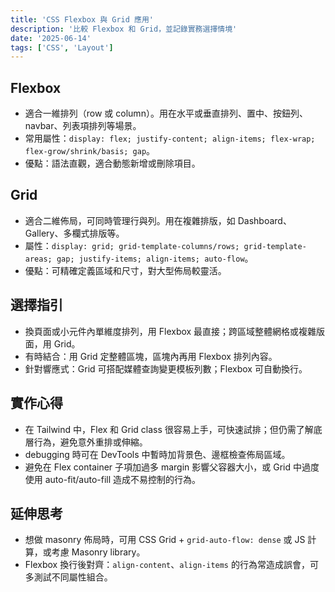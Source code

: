 ```yaml
---
title: 'CSS Flexbox 與 Grid 應用'
description: '比較 Flexbox 和 Grid，並記錄實務選擇情境'
date: '2025-06-14'
tags: ['CSS', 'Layout']
---
```


## Flexbox

- 適合一維排列（row 或 column）。用在水平或垂直排列、置中、按鈕列、navbar、列表項排列等場景。
- 常用屬性：`display: flex; justify-content; align-items; flex-wrap; flex-grow/shrink/basis; gap`。
- 優點：語法直觀，適合動態新增或刪除項目。

## Grid

- 適合二維佈局，可同時管理行與列。用在複雜排版，如 Dashboard、Gallery、多欄式排版等。
- 屬性：`display: grid; grid-template-columns/rows; grid-template-areas; gap; justify-items; align-items; auto-flow`。
- 優點：可精確定義區域和尺寸，對大型佈局較靈活。

## 選擇指引

- 換頁面或小元件內單維度排列，用 Flexbox 最直接；跨區域整體網格或複雜版面，用 Grid。
- 有時結合：用 Grid 定整體區塊，區塊內再用 Flexbox 排列內容。
- 針對響應式：Grid 可搭配媒體查詢變更模板列數；Flexbox 可自動換行。

## 實作心得

- 在 Tailwind 中，Flex 和 Grid class 很容易上手，可快速試排；但仍需了解底層行為，避免意外重排或伸縮。
- debugging 時可在 DevTools 中暫時加背景色、邊框檢查佈局區域。
- 避免在 Flex container 子項加過多 margin 影響父容器大小，或 Grid 中過度使用 auto-fit/auto-fill 造成不易控制的行為。

## 延伸思考

- 想做 masonry 佈局時，可用 CSS Grid + `grid-auto-flow: dense` 或 JS 計算，或考慮 Masonry library。
- Flexbox 換行後對齊：`align-content`、`align-items` 的行為常造成誤會，可多測試不同屬性組合。
